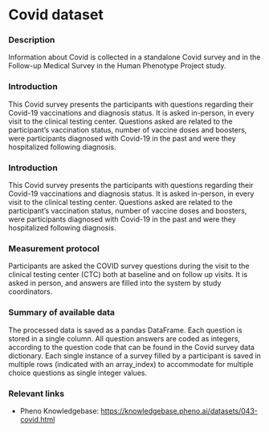 # Covid dataset

### Description
Information about Covid is collected in a standalone Covid survey and in the Follow-up Medical Survey in the Human Phenotype Project study.

 ### Introduction

 This Covid survey presents the participants with questions regarding their Covid-19 vaccinations and diagnosis status. It is asked in-person, in every visit to the clinical testing center. Questions asked are related to the participant’s vaccination status, number of vaccine doses and boosters, were participants diagnosed with Covid-19 in the past and were they hospitalized following diagnosis.

### Introduction
This Covid survey presents the participants with questions regarding their Covid-19 vaccinations and diagnosis status. It is asked in-person, in every visit to the clinical testing center. Questions asked are related to the participant’s vaccination status, number of vaccine doses and boosters, were participants diagnosed with Covid-19 in the past and were they hospitalized following diagnosis.

### Measurement protocol
Participants are asked the COVID survey questions during the visit to the clinical testing center (CTC) both at baseline and on follow up visits. It is asked in person, and answers are filled into the system by study coordinators.

### Summary of available data
The processed data is saved as a pandas DataFrame.
Each question is stored in a single column. All question answers are coded as integers, according to the question code that can be found in the Covid survey data dictionary.
Each single instance of a survey filled by a participant is saved in multiple rows (indicated with an array_index) to accommodate for multiple choice questions as single integer values.

### Relevant links
* Pheno Knowledgebase: https://knowledgebase.pheno.ai/datasets/043-covid.html

